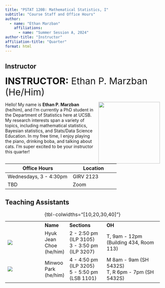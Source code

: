 ```yaml
---
title: "PSTAT 120B: Mathematical Statistics, I"
subtitle: "Course Staff and Office Hours"
author:
  - name: "Ethan Marzban"
    affiliations:
      - name: "Summer Session A, 2024"
author-title: "Instructor"
affiliation-title: "Quarter"
format: html
---
```


::: panel-tabset
## Instructor

[**INSTRUCTOR:** Ethan P. Marzban (He/Him)]{style="font-size:30px"}

![](../Images/Profiles/Ethan.jpg){style="float:right;padding: 0 0 0 10px;" width="200"}

Hello! My name is **Ethan P. Marzban** (he/him), and I'm currently a PhD student in the Department of Statistics here at UCSB. My research interests span a variety of topics, including mathematical statistics, Bayesian statistics, and Stats/Data Science Education. In my free time, I enjoy playing the piano, drinking boba, and talking about cats. I'm super excited to be your instructor this quarter!

| Office Hours | Location                                                                                                                    |
|------------------------------------------|------------------------------|
| Wednesdays, 3 - 4:30pm | GIRV 2123  |
| TBD | Zoom |

## Teaching Assistants

|                                          |           |                                                             |                                                                              |
|------------------|------------|------------------|---------------------------|
|                                          | **Name**  | **Sections**                                                | **OH**                                                    |
| ![](../Images/Profiles/placeholder2.png) | Hyuk Jean Choe  (he/him)  | 2 - 2:50 pm (ILP 3105) <br / > 3 - 3:50 pm (ILP 3207) | T, 9am - 12pm (Building 434, Room 113) |                                                 |
| ![](../Images/Profiles/placeholder2.png) | Minwoo Park (he/him) | 4 - 4:50 pm (ILP 3205) <br / > 5 - 5:50 pm (LSB 1101) | M 8am - 9am (SH 5432S) <br /> T, R 6pm - 7pm (SH 5432S)  |

: {tbl-colwidths="\[10,20,30,40\]"}

:::
